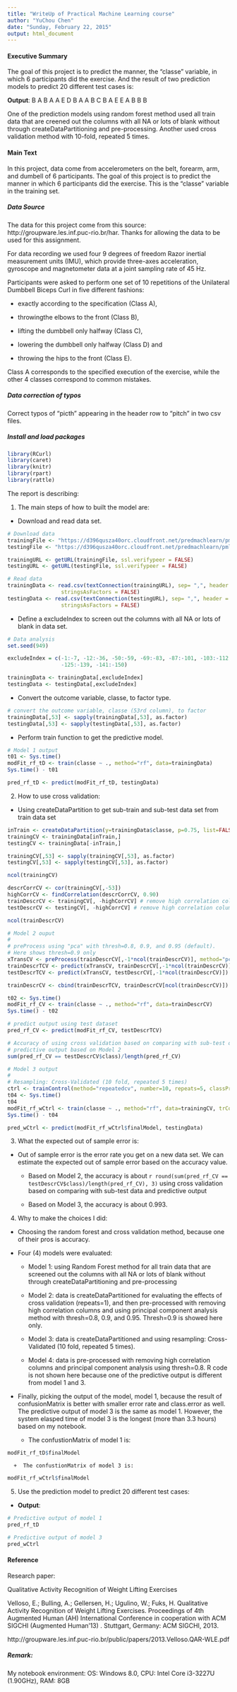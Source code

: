 ```yaml
---
title: "WriteUp of Practical Machine Learning course"
author: "YuChou Chen"
date: "Sunday, February 22, 2015"
output: html_document
---
```


#### Executive Summary

The goal of this project is to predict the manner, the "classe" variable, in which 
6 participants did the exercise. And the result of two prediction models to 
predict 20 different test cases is:

  **Output**: B A B A A E D B A A B C B A E E A B B B
  
One of the prediction models using random forest method used all train data that 
are creened out the columns with all NA or lots of blank without through 
createDataPartitioning and pre-processing. Another used cross validation method 
with 10-fold, repeated 5 times.

#### Main Text

In this project, data come from accelerometers on the belt, forearm, arm, and 
dumbell of 6 participants. The goal of this project is to predict the manner in 
which 6 participants did the exercise. This is the "classe" variable in the 
training set. 

##### **Data Source**

The data for this project come from this source: 
http://groupware.les.inf.puc-rio.br/har. 
Thanks for allowing the data to be used for this assignment. 

For data recording we used four 9 degrees of freedom Razor inertial measurement 
units (IMU), which provide three-axes acceleration, gyroscope and magnetometer data 
at a joint sampling rate of 45 Hz. 

Participants were asked to perform one set of 10 repetitions of the Unilateral 
Dumbbell Biceps Curl in five different fashions:

* exactly according to the specification (Class A), 

* throwingthe elbows to the front (Class B), 

* lifting the dumbbell only halfway (Class C), 

* lowering the dumbbell only halfway (Class D) and 

* throwing the hips to the front (Class E). 

Class A corresponds to the specified execution of the exercise, while the other 4 classes correspond to common mistakes.

##### **Data correction of typos**

Correct typos of "picth" appearing in the header row to "pitch" in two csv files.

##### **Install and load packages**
```r
library(RCurl)
library(caret)
library(knitr)
library(rpart)
library(rattle)
```

The report is describing:
 
1. The main steps of how to built the model are:

  +  Download and read data set.

```r
# Download data
trainingFile <- "https://d396qusza40orc.cloudfront.net/predmachlearn/pml-training.csv"
testingFile <- "https://d396qusza40orc.cloudfront.net/predmachlearn/pml-testing.csv"

trainingURL <- getURL(trainingFile, ssl.verifypeer = FALSE)
testingURL <- getURL(testingFile, ssl.verifypeer = FALSE)

# Read data
trainingData <- read.csv(textConnection(trainingURL), sep= ",", header = TRUE, 
                 stringsAsFactors = FALSE)
testingData <- read.csv(textConnection(testingURL), sep= ",", header = TRUE, 
                 stringsAsFactors = FALSE)
```

  +  Define a excludeIndex to screen out the columns with all NA or lots of blank 
  in data set.
  
```r
# Data analysis
set.seed(949)

excludeIndex = c(-1:-7, -12:-36, -50:-59, -69:-83, -87:-101, -103:-112, 
                 -125:-139, -141:-150)

trainingData <- trainingData[,excludeIndex]
testingData <- testingData[,excludeIndex]
```

  +  Convert the outcome variable, classe, to factor type.

```r
# convert the outcome variable, classe (53rd column), to factor
trainingData[,53] <- sapply(trainingData[,53], as.factor) 
testingData[,53] <- sapply(testingData[,53], as.factor)
```
  
  +  Perform train function to get the predictive model.
  
```r
# Model 1 output 
t01 <- Sys.time()
modFit_rf_tD <- train(classe ~ ., method="rf", data=trainingData)
Sys.time() - t01

pred_rf_tD <- predict(modFit_rf_tD, testingData)
```

2. How to use cross validation:

  +  Using createDataPartition to get sub-train and sub-test data set from train 
  data set

```r
inTrain <- createDataPartition(y=trainingData$classe, p=0.75, list=FALSE)
trainingCV <- trainingData[inTrain,]
testingCV <- trainingData[-inTrain,]

trainingCV[,53] <- sapply(trainingCV[,53], as.factor) 
testingCV[,53] <- sapply(testingCV[,53], as.factor)

ncol(trainingCV)

descrCorrCV <- cor(trainingCV[,-53])
highCorrCV <- findCorrelation(descrCorrCV, 0.90)
trainDescrCV <- trainingCV[, -highCorrCV] # remove high correlation column
testDescrCV <- testingCV[, -highCorrCV] # remove high correlation column

ncol(trainDescrCV)

# Model 2 ouput
#
# preProcess using "pca" with thresh=0.8, 0.9, and 0.95 (default).
# Here shows thresh=0.9 only
xTransCV <- preProcess(trainDescrCV[,-1*ncol(trainDescrCV)], method="pca", thresh=0.9)
trainDescrTCV <- predict(xTransCV, trainDescrCV[,-1*ncol(trainDescrCV)])
testDescrTCV <- predict(xTransCV, testDescrCV[,-1*ncol(trainDescrCV)])

trainDescrCV <- cbind(trainDescrTCV, trainDescrCV[ncol(trainDescrCV)])

t02 <- Sys.time()
modFit_rf_CV <- train(classe ~ ., method="rf", data=trainDescrCV)
Sys.time() - t02

# predict output using test dataset
pred_rf_CV <- predict(modFit_rf_CV, testDescrTCV)

# Accuracy of using cross validation based on comparing with sub-test data and 
# predictive output based on Model 2
sum(pred_rf_CV == testDescrCV$class)/length(pred_rf_CV)

# Model 3 output
#
# Resampling: Cross-Validated (10 fold, repeated 5 times) 
ctrl <- trainControl(method="repeatedcv", number=10, repeats=5, classProbs = TRUE)
t04 <- Sys.time()
t04
modFit_rf_wCtrl <- train(classe ~ ., method="rf", data=trainingCV, trControl=ctrl, metric = "ROC")
Sys.time() - t04

pred_wCtrl <- predict(modFit_rf_wCtrl$finalModel, testingData)
```

3. What the expected out of sample error is:

  + Out of sample error is the error rate you get on a new data set. We can estimate 
  the expected out of sample error based on the accuracy value.
  
    +  Based on Model 2, the accuracy is about `r round(sum(pred_rf_CV == testDescrCV$class)/length(pred_rf_CV), 3)` using cross validation based on comparing 
    with sub-test data and predictive output 
    
    +  Based on Model 3, the accuracy is about 0.993.

4. Why to make the choices I did:

  + Choosing the random forest and cross validation method, because one of their
  pros is accuracy.
  
  + Four (4) models were evaluated:

    + Model 1: using Random Forest method for all train data that are screened out 
    the columns with all NA or lots of blank without through createDataPartitioning 
    and pre-processing  
  
    + Model 2: data is createDataPartitioned for evaluating the effects of cross 
    validation (repeats=1), and then pre-processed with removing high correlation 
    columns and using principal component analysis method with thresh=0.8, 0.9, 
    and 0.95. Thresh=0.9 is showed here only.
  
    + Model 3: data is createDataPartitioned and using resampling: Cross-Validated 
    (10 fold, repeated 5 times).
    
    + Model 4: data is pre-processed with removing high correlation columns and 
    principal component analysis using thresh=0.8. R code is not shown here because
    one of the predictive output is different from model 1 and 3.
  
  + Finally, picking the output of the model, model 1, because the result of 
  confusionMatrix is better with smaller error rate and class.error as well. The 
  predictive output of model 3 is the same as model 1. However, the system 
  elasped time of model 3 is the longest (more than 3.3 hours) based on my notebook.
  
      +  The confustionMatrix of model 1 is:
    
```r
modFit_rf_tD$finalModel
```

      +  The confustionMatrix of model 3 is:

```r
modFit_rf_wCtrl$finalModel
``` 

5. Use the prediction model to predict 20 different test cases:

  + **Output**: 
```r
# Predictive output of model 1
pred_rf_tD

# Predictive output of model 3
pred_wCtrl
```

#### **Reference**

Research paper:

Qualitative Activity Recognition of Weight Lifting Exercises

Velloso, E.; Bulling, A.; Gellersen, H.; Ugulino, W.; Fuks, H. Qualitative Activity 
Recognition of Weight Lifting Exercises. Proceedings of 4th Augmented Human (AH) 
International Conference in cooperation with ACM SIGCHI (Augmented Human'13) . 
Stuttgart, Germany: ACM SIGCHI, 2013.

http://groupware.les.inf.puc-rio.br/public/papers/2013.Velloso.QAR-WLE.pdf

##### **Remark:**

My notebook environment:
OS: Windows 8.0, CPU: Intel Core i3-3227U (1.90GHz), RAM: 8GB
